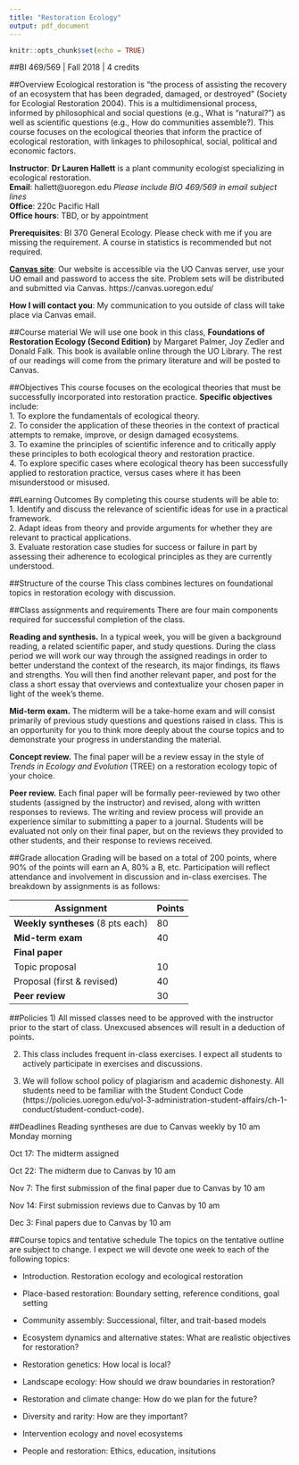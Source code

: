 ```yaml
---
title: "Restoration Ecology"
output: pdf_document
---
```


```r
knitr::opts_chunk$set(echo = TRUE)
```

##BI 469/569 | Fall 2018 | 4 credits

##Overview
Ecological restoration is "the process of assisting the recovery of an ecosystem that has been degraded, damaged, or destroyed" (Society for Ecologial Restoration 2004). This is a multidimensional process, informed by philosophical and social questions (e.g., What is "natural?") as well as scientific questions (e.g., How do communities assemble?). This course focuses on the ecological theories that inform the practice of ecological restoration, with linkages to philosophical, social, political and economic factors. 


**Instructor**: **Dr Lauren Hallett** is a plant community ecologist specializing in ecological restoration.  
**Email**: hallett@uoregon.edu *Please include BIO 469/569 in email subject lines*  
**Office**: 220c Pacific Hall  
**Office hours**: TBD, or by appointment  

**Prerequisites**: BI 370 General Ecology. Please check with me if you are missing the requirement. A course in statistics is recommended but not required.

[**Canvas site**](https://canvas.uoregon.edu/courses/103526): Our website is accessible via the UO Canvas server, use your UO email and password to access the site. Problem sets will be distributed and submitted via Canvas. https://canvas.uoregon.edu/

**How I will contact you**: My communication to you outside of class will take place via Canvas email. 

##Course material
We will use one book in this class, **Foundations of Restoration Ecology (Second Edition)** by Margaret Palmer, Joy Zedler and Donald Falk. This book is available online through the UO Library. The rest of our readings will come from the primary literature and will be posted to Canvas.

##Objectives
This course focuses on the ecological theories that must be successfully incorporated into restoration practice. **Specific objectives** include:  
1. To explore the fundamentals of ecological theory.  
2. To consider the application of these theories in the context of practical attempts to remake, improve, or design damaged ecosystems.  
3. To examine the principles of scientific inference and to critically apply these principles to both ecological theory and restoration practice.  
4. To explore specific cases where ecological theory has been successfully applied to restoration practice, versus cases where it has been misunderstood or misused.

##Learning Outcomes
By completing this course students will be able to:  
1. Identify and discuss the relevance of scientific ideas for use in a practical framework.  
2. Adapt ideas from theory and provide arguments for whether they are relevant to practical applications.  
3. Evaluate restoration case studies for success or failure in part by assessing their adherence to ecological principles as they are currently understood.  


##Structure of the course
This class combines lectures on foundational topics in restoration ecology with discussion.

##Class assignments and requirements
There are four main components required for successful completion of the class.

**Reading and synthesis.** In a typical week, you will be given a background reading, a related scientific paper, and study questions. During the class period we will work our way through the assigned readings in order to better understand the context of the research, its major findings, its flaws and strengths. You will then find another relevant paper, and post for the class a short essay that overviews and contextualize your chosen paper in light of the week's theme.

**Mid-term exam.** The midterm will be a take-home exam and will consist primarily of previous study questions and questions raised in class. This is an opportunity for you to think more deeply about the course topics and to demonstrate your progress in understanding the material.

**Concept review.** The final paper will be a review essay in the style of *Trends in Ecology and Evolution* (TREE) on a restoration ecology topic of your choice. 

**Peer review.** Each final paper will be formally peer-reviewed by two other students (assigned by the instructor) and revised, along with written responses to reviews. The writing and review process will provide an experience similar to submitting a paper to a journal. Students will be evaluated not only on their final paper, but on the reviews they provided to other students, and their response to reviews received. 

##Grade allocation
Grading will be based on a total of 200 points, where 90% of the points will earn an A, 80% a B, etc. Participation will reflect attendance and involvement in discussion and in-class exercises. The breakdown by assignments is as follows: 

Assignment| Points  
---|---
**Weekly syntheses** (8 pts each) | 80 
**Mid-term exam** | 40 
**Final paper**|
Topic proposal | 10 
 Proposal (first & revised) | 40 
**Peer review** | 30 



##Policies
1) All missed classes need to be approved with the instructor prior to the start of class. Unexcused absences will result in a deduction of points. 

2) This class includes frequent in-class exercises. I expect all students to actively participate in exercises and discussions. 

3) We will follow school policy of plagiarism and academic dishonesty. All students need to be familiar with the Student Conduct Code (https://policies.uoregon.edu/vol-3-administration-student-affairs/ch-1-conduct/student-conduct-code).

##Deadlines
Reading syntheses are due to Canvas weekly by 10 am Monday morning

Oct 17: The midterm assigned

Oct 22: The midterm due to Canvas by 10 am 

Nov 7: The first submission of the final paper due to Canvas by 10 am 

Nov 14: First submission reviews due to Canvas by 10 am 

Dec 3: Final papers due to Canvas by 10 am


##Course topics and tentative schedule
The topics on the tentative outline are subject to change. I expect we will devote one week to each of the following topics:

- Introduction. Restoration ecology and ecological restoration

- Place-based restoration: Boundary setting, reference conditions, goal setting

- Community assembly: Successional, filter, and trait-based models

- Ecosystem dynamics and alternative states: What are realistic objectives for restoration?

- Restoration genetics: How local is local?

- Landscape ecology: How should we draw boundaries in restoration?

- Restoration and climate change: How do we plan for the future?

- Diversity and rarity: How are they important?

- Intervention ecology and novel ecosystems

- People and restoration: Ethics, education, insitutions



